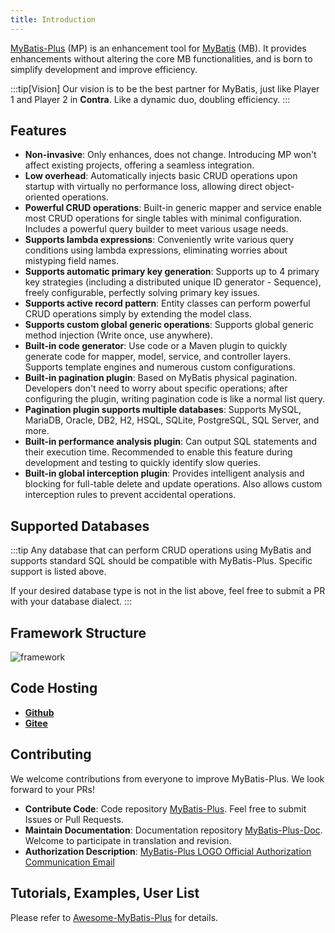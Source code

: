 ```yaml
---
title: Introduction
---
```



[MyBatis-Plus](https://github.com/baomidou/mybatis-plus) (MP) is an enhancement tool for [MyBatis](https://www.mybatis.org/mybatis-3/) (MB). It provides enhancements without altering the core MB functionalities, and is born to simplify development and improve efficiency.

:::tip[Vision]
Our vision is to be the best partner for MyBatis, just like Player 1 and Player 2 in **Contra**. Like a dynamic duo, doubling efficiency.
:::

<Partner />

## Features

- **Non-invasive**: Only enhances, does not change. Introducing MP won't affect existing projects, offering a seamless integration.
- **Low overhead**: Automatically injects basic CRUD operations upon startup with virtually no performance loss, allowing direct object-oriented operations.
- **Powerful CRUD operations**: Built-in generic mapper and service enable most CRUD operations for single tables with minimal configuration. Includes a powerful query builder to meet various usage needs.
- **Supports lambda expressions**: Conveniently write various query conditions using lambda expressions, eliminating worries about mistyping field names.
- **Supports automatic primary key generation**: Supports up to 4 primary key strategies (including a distributed unique ID generator - Sequence), freely configurable, perfectly solving primary key issues.
- **Supports active record pattern**: Entity classes can perform powerful CRUD operations simply by extending the model class.
- **Supports custom global generic operations**: Supports global generic method injection (Write once, use anywhere).
- **Built-in code generator**: Use code or a Maven plugin to quickly generate code for mapper, model, service, and controller layers. Supports template engines and numerous custom configurations.
- **Built-in pagination plugin**: Based on MyBatis physical pagination. Developers don't need to worry about specific operations; after configuring the plugin, writing pagination code is like a normal list query.
- **Pagination plugin supports multiple databases**: Supports MySQL, MariaDB, Oracle, DB2, H2, HSQL, SQLite, PostgreSQL, SQL Server, and more.
- **Built-in performance analysis plugin**: Can output SQL statements and their execution time. Recommended to enable this feature during development and testing to quickly identify slow queries.
- **Built-in global interception plugin**: Provides intelligent analysis and blocking for full-table delete and update operations. Also allows custom interception rules to prevent accidental operations.

## Supported Databases

<SupportDb />

:::tip
Any database that can perform CRUD operations using MyBatis and supports standard SQL should be compatible with MyBatis-Plus. Specific support is listed above.

If your desired database type is not in the list above, feel free to submit a PR with your database dialect.
:::

## Framework Structure

![framework](/images/content/mybatis-plus-framework.jpg)

## Code Hosting

- **[Github](https://github.com/baomidou/mybatis-plus)**
- **[Gitee](https://gitee.com/baomidou/mybatis-plus)**

## Contributing

We welcome contributions from everyone to improve MyBatis-Plus. We look forward to your PRs!

- **Contribute Code**: Code repository [MyBatis-Plus](https://github.com/baomidou/mybatis-plus). Feel free to submit Issues or Pull Requests.
- **Maintain Documentation**: Documentation repository [MyBatis-Plus-Doc](https://github.com/baomidou/mybatis-plus-doc). Welcome to participate in translation and revision.
- **Authorization Description**: [MyBatis-Plus LOGO Official Authorization Communication Email](/document/logo-request.html)

## Tutorials, Examples, User List

Please refer to [Awesome-MyBatis-Plus](https://github.com/baomidou/awesome-mybatis-plus) for details.

